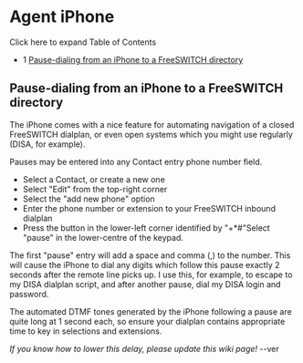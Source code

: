 
# Agent iPhone 

 

Click here to expand Table of Contents

* 1 [Pause-dialing from an iPhone to a FreeSWITCH directory](#pause-dialing-from-an-iphone-to-a-freeswitch-directory)

## Pause-dialing from an iPhone to a FreeSWITCH directory

The iPhone comes with a nice feature for automating navigation of a closed FreeSWITCH dialplan, or even open systems which you might use regularly (DISA, for example).

Pauses may be entered into any Contact entry phone number field.

* Select a Contact, or create a new one
* Select "Edit" from the top-right corner
* Select the "add new phone" option
* Enter the phone number or extension to your FreeSWITCH inbound dialplan
* Press the button in the lower-left corner identified by "+\*#"Select "pause" in the lower-centre of the keypad.

 The first "pause" entry will add a space and comma (,) to the number. This will cause the iPhone to dial any digits which follow this pause exactly 2 seconds after the remote line picks up. I use this, for example, to escape to my DISA dialplan script, and after another pause, dial my DISA login and password.

The automated DTMF tones generated by the iPhone following a pause are quite long at 1 second each, so ensure your dialplan contains appropriate time to key in selections and extensions.

_If you know how to lower this delay, please update this wiki page!_ \--ver


